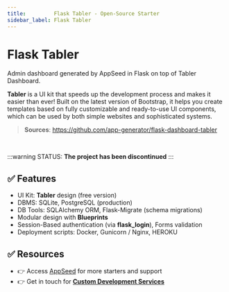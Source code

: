 ```yaml
---
title:         Flask Tabler - Open-Source Starter
sidebar_label: Flask Tabler
---
```


# Flask Tabler

<SubHeading>Admin dashboard generated by AppSeed in Flask on top of Tabler Dashboard.</SubHeading>

**Tabler** is a UI kit that speeds up the development process and makes it easier than ever! 
Built on the latest version of Bootstrap, it helps you create templates based on fully customizable and ready-to-use UI components, which can be used by both simple websites and sophisticated systems.

> **Sources**: https://github.com/app-generator/flask-dashboard-tabler

<br />

:::warning STATUS: **The project has been discontinued**
:::

## ✅ Features

- UI Kit: **Tabler** design (free version)
- DBMS: SQLite, PostgreSQL (production)
- DB Tools: SQLAlchemy ORM, Flask-Migrate (schema migrations)
- Modular design with **Blueprints**
- Session-Based authentication (via **flask_login**), Forms validation
- Deployment scripts: Docker, Gunicorn / Nginx, HEROKU


## ✅ Resources

- 👉 Access [AppSeed](https://appseed.us/) for more starters and support 
- 👉 Get in touch for **[Custom Development Services](https://appseed.us/custom-development/)**
